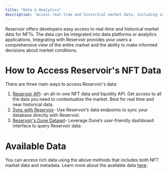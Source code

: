 ```yaml
---
title: "Data & Analytics"
description: "Access real-time and historical market data, including sales, orders, and metadata"
---
```


Reservoir offers developers easy access to real-time and historical market data for NFTs. The data can be integrated into data platforms or analytics applications. Integrating with Reservoir provides your users a comprehensive view of the entire market and the ability to make informed decisions about market conditions.

# How to Access Reservoir's NFT Data

There are three main ways to access Reservoir's data:

1. [Reservoir API](/reference/nft-data-overview)- an all-in-one NFT data and liquidity API. Get access to all the data you need to contextualize the market. Best for real time and near historical data.
2. [Sync with Reservoir](/reference/reservoir-sync-node)- Use Reservoir’s data endpoints to sync your database directly with Reservoir.
3. [Reservoir's Dune Dataset](/docs/dune-dataset)- Leverage Dune’s user-friendly dashboard interface to query Reservoir data.

# Available Data

You can access rich data using the above methods that includes both NFT market data and metadata. Learn more about the available data [here](/reference/nft-data-overview).
